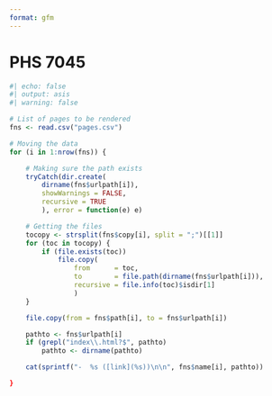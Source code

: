 ```yaml
---
format: gfm
---
```


# PHS 7045

```r
#| echo: false
#| output: asis 
#| warning: false

# List of pages to be rendered
fns <- read.csv("pages.csv")

# Moving the data
for (i in 1:nrow(fns)) {

    # Making sure the path exists
    tryCatch(dir.create(
        dirname(fns$urlpath[i]),
        showWarnings = FALSE,
        recursive = TRUE
        ), error = function(e) e)    

    # Getting the files
    tocopy <- strsplit(fns$copy[i], split = ";")[[1]]
    for (toc in tocopy) {
        if (file.exists(toc))
            file.copy(
                from      = toc,
                to        = file.path(dirname(fns$urlpath[i])),
                recursive = file.info(toc)$isdir[1]
                )
    }

    file.copy(from = fns$path[i], to = fns$urlpath[i])

    pathto <- fns$urlpath[i]
    if (grepl("index\\.html?$", pathto)
        pathto <- dirname(pathto)

    cat(sprintf("-  %s ([link](%s))\n\n", fns$name[i], pathto))

}
```